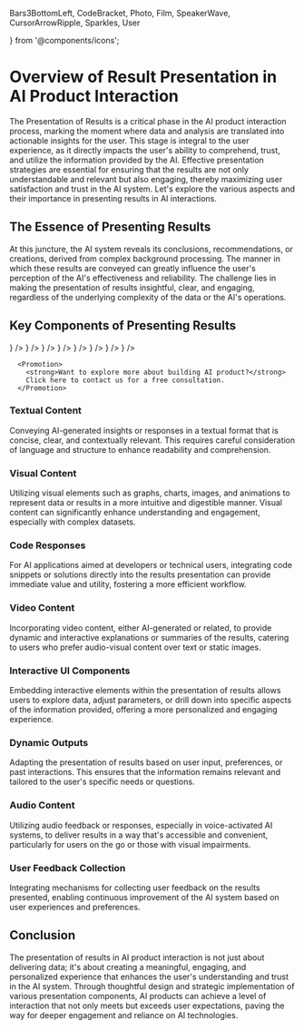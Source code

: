   Bars3BottomLeft,
  CodeBracket,
  Photo,
  Film,
  SpeakerWave,
  CursorArrowRipple,
  Sparkles,
  User

} from '@components/icons';

# Overview of Result Presentation in AI Product Interaction

The Presentation of Results is a critical phase in the AI product interaction process, marking the moment where data and analysis are translated into actionable insights for the user. This stage is integral to the user experience, as it directly impacts the user's ability to comprehend, trust, and utilize the information provided by the AI. Effective presentation strategies are essential for ensuring that the results are not only understandable and relevant but also engaging, thereby maximizing user satisfaction and trust in the AI system. Let's explore the various aspects and their importance in presenting results in AI interactions.

## The Essence of Presenting Results

At this juncture, the AI system reveals its conclusions, recommendations, or creations, derived from complex background processing. The manner in which these results are conveyed can greatly influence the user's perception of the AI's effectiveness and reliability. The challenge lies in making the presentation of results insightful, clear, and engaging, regardless of the underlying complexity of the data or the AI's operations.

## Key Components of Presenting Results

<Cards num={2}>
  <Card
    href='/presentation-of-results/textual-content'
    title='Textual Content'
    icon={<Bars3BottomLeft />}
  />
  <Card
    href='/presentation-of-results/code-responses'
    title='Code Responses'
    icon={<CodeBracket />}
  />
  <Card
    href='/presentation-of-results/visual-content'
    title='Visual Content'
    icon={<Photo />}
  />
  <Card
    href='/presentation-of-results/video-content'
    title='Video Content'
    icon={<Film />}
  />
  <Card
    href='/presentation-of-results/audio-content'
    title='Audio Content'
    icon={<SpeakerWave />}
  />
  <Card
    href='/presentation-of-results/interactive-ui'
    title='Interactive UI Components'
    icon={<CursorArrowRipple />}
  />
  <Card
    href='/presentation-of-results/dynamic-outputs'
    title='Dynamic Outputs'
    icon={<Sparkles />}
  />
  <Card
    href='/presentation-of-results/user-feedback'
    title='User Feedback Collection'
    icon={<User />}
  />
</Cards>

      <Promotion>
        <strong>Want to explore more about building AI product?</strong>
        Click here to contact us for a free consultation.
      </Promotion>

### Textual Content

Conveying AI-generated insights or responses in a textual format that is concise, clear, and contextually relevant. This requires careful consideration of language and structure to enhance readability and comprehension.

### Visual Content

Utilizing visual elements such as graphs, charts, images, and animations to represent data or results in a more intuitive and digestible manner. Visual content can significantly enhance understanding and engagement, especially with complex datasets.

### Code Responses

For AI applications aimed at developers or technical users, integrating code snippets or solutions directly into the results presentation can provide immediate value and utility, fostering a more efficient workflow.

### Video Content

Incorporating video content, either AI-generated or related, to provide dynamic and interactive explanations or summaries of the results, catering to users who prefer audio-visual content over text or static images.

### Interactive UI Components

Embedding interactive elements within the presentation of results allows users to explore data, adjust parameters, or drill down into specific aspects of the information provided, offering a more personalized and engaging experience.

### Dynamic Outputs

Adapting the presentation of results based on user input, preferences, or past interactions. This ensures that the information remains relevant and tailored to the user's specific needs or questions.

### Audio Content

Utilizing audio feedback or responses, especially in voice-activated AI systems, to deliver results in a way that's accessible and convenient, particularly for users on the go or those with visual impairments.

### User Feedback Collection

Integrating mechanisms for collecting user feedback on the results presented, enabling continuous improvement of the AI system based on user experiences and preferences.

## Conclusion

The presentation of results in AI product interaction is not just about delivering data; it's about creating a meaningful, engaging, and personalized experience that enhances the user's understanding and trust in the AI system. Through thoughtful design and strategic implementation of various presentation components, AI products can achieve a level of interaction that not only meets but exceeds user expectations, paving the way for deeper engagement and reliance on AI technologies.
